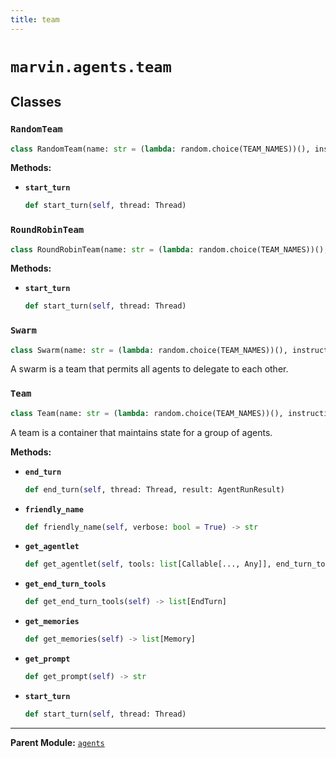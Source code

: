 ```yaml
---
title: team
---
```


# `marvin.agents.team`

## Classes

### `RandomTeam`
```python
class RandomTeam(name: str = (lambda: random.choice(TEAM_NAMES))(), instructions: str | None = None, description: str | None = 'A team of agents that randomly selects an agent to act.', verbose: bool = False, prompt: str | Path = Path('team.jinja'), members: list[Actor], delegates: dict[Actor, list[Actor]] = dict())
```

**Methods:**

- **`start_turn`**
  ```python
  def start_turn(self, thread: Thread)
  ```

### `RoundRobinTeam`
```python
class RoundRobinTeam(name: str = (lambda: random.choice(TEAM_NAMES))(), instructions: str | None = None, description: str | None = 'A team of agents that rotate turns.', verbose: bool = False, prompt: str | Path = Path('team.jinja'), members: list[Actor], delegates: dict[Actor, list[Actor]] = dict())
```

**Methods:**

- **`start_turn`**
  ```python
  def start_turn(self, thread: Thread)
  ```

### `Swarm`
```python
class Swarm(name: str = (lambda: random.choice(TEAM_NAMES))(), instructions: str | None = None, description: str | None = None, verbose: bool = False, prompt: str | Path = Path('team.jinja'), members: list[Actor], delegates: dict[Actor, list[Actor]] = dict())
```
A swarm is a team that permits all agents to delegate to each other.

### `Team`
```python
class Team(name: str = (lambda: random.choice(TEAM_NAMES))(), instructions: str | None = None, description: str | None = None, verbose: bool = False, prompt: str | Path = Path('team.jinja'), members: list[Actor], delegates: dict[Actor, list[Actor]] = dict())
```
A team is a container that maintains state for a group of agents.

**Methods:**

- **`end_turn`**
  ```python
  def end_turn(self, thread: Thread, result: AgentRunResult)
  ```
- **`friendly_name`**
  ```python
  def friendly_name(self, verbose: bool = True) -> str
  ```
- **`get_agentlet`**
  ```python
  def get_agentlet(self, tools: list[Callable[..., Any]], end_turn_tools: list[EndTurn], active_mcp_servers: list[MCPServer] | None = None) -> pydantic_ai.Agent[Any, Any]
  ```
- **`get_end_turn_tools`**
  ```python
  def get_end_turn_tools(self) -> list[EndTurn]
  ```
- **`get_memories`**
  ```python
  def get_memories(self) -> list[Memory]
  ```
- **`get_prompt`**
  ```python
  def get_prompt(self) -> str
  ```
- **`start_turn`**
  ```python
  def start_turn(self, thread: Thread)
  ```

---

**Parent Module:** [`agents`](marvin-agents)
